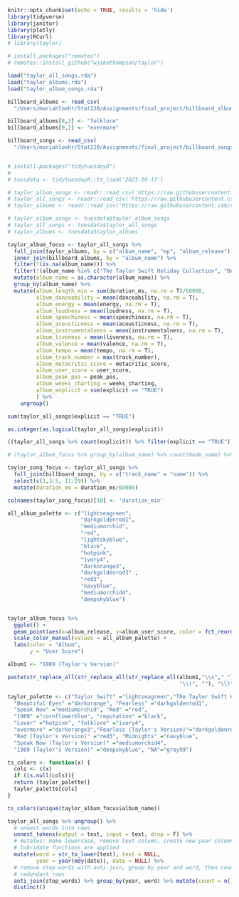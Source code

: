 
```r
knitr::opts_chunk$set(echo = TRUE, results = 'hide')
library(tidyverse)
library(janitor)
library(plotly)
library(RCurl)
# library(taylor)

# install.packages("remotes")
# remotes::install_github("wjakethompson/taylor")

load("taylor_all_songs.rda")
load("taylor_albums.rda")
load("taylor_album_songs.rda")

billboard_albums <- read_csv(
  "/Users/mariahloehr/Stat220/Assignments/final_project/billboard_albums.csv")

billboard_albums[8,2] <- "folklore"
billboard_albums[9,2] <- "evermore"

billboard_songs <- read_csv(
  "/Users/mariahloehr/Stat220/Assignments/final_project/billboard_songs.csv")


# install.packages("tidytuesdayR")
# 
# tuesdata <- tidytuesdayR::tt_load('2023-10-17')

# taylor_album_songs <- readr::read_csv('https://raw.githubusercontent.com/rfordatascience/tidytuesday/master/data/2023/2023-10-17/taylor_album_songs.csv')
# taylor_all_songs <- readr::read_csv('https://raw.githubusercontent.com/rfordatascience/tidytuesday/master/data/2023/2023-10-17/taylor_all_songs.csv')
# taylor_albums <- readr::read_csv('https://raw.githubusercontent.com/rfordatascience/tidytuesday/master/data/2023/2023-10-17/taylor_albums.csv')

# taylor_album_songs <- tuesdata$taylor_album_songs
# taylor_all_songs <- tuesdata$taylor_all_songs
# taylor_albums <- tuesdata$taylor_albums
```

```r
taylor_album_focus <- taylor_all_songs %>%
  full_join(taylor_albums, by = c("album_name", "ep", "album_release")) %>%
  inner_join(billboard_albums, by = "album_name") %>%
  filter(!(is.na(album_name))) %>%
  filter(!(album_name %in% c("The Taylor Swift Holiday Collection", "Beautiful Eyes"))) %>%
  mutate(album_name = as.character(album_name)) %>%
  group_by(album_name) %>%
  mutate(album_length_min = sum(duration_ms, na.rm = T)/60000,
         album_danceability = mean(danceability, na.rm = T),
         album_energy = mean(energy, na.rm = T),
         album_loudness = mean(loudness, na.rm = T),
         album_speechiness = mean(speechiness, na.rm = T),
         album_acousticness = mean(acousticness, na.rm = T),
         album_instrumentalness = mean(instrumentalness, na.rm = T),
         album_liveness = mean(liveness, na.rm = T),
         album_valence = mean(valence, na.rm = T),
         album_tempo = mean(tempo, na.rm = T),
         album_track_number = max(track_number),
         album_metacritic_score = metacritic_score,
         album_user_score = user_score,
         album_peak_pos = peak_pos,
         album_weeks_charting = weeks_charting,
         album_explicit = sum(explicit == "TRUE")
         ) %>%
    ungroup()

sum(taylor_all_songs$explicit == "TRUE")

as.integer(as.logical(taylor_all_songs$explicit))

((taylor_all_songs %>% count(explicit)) %>% filter(explicit == "TRUE"))[[2]]

# (taylor_album_focus %>% group_by(album_name) %>% count(mode_name) %>% slice_max(n, n=1))[[2]]
```

```r
taylor_song_focus <- taylor_all_songs %>%
  full_join(billboard_songs, by = c("track_name" = "name")) %>%
  select(c(1,3:5, 11:29)) %>%
  mutate(duration_ms = duration_ms/60000)

colnames(taylor_song_focus)[18] <- 'duration_min'
```



```r
all_album_palette <- c("lightseagreen", 
                       "darkgoldenrod1", 
                       "mediumorchid", 
                       "red", 
                       "lightskyblue", 
                       "black", 
                       "hotpink",  
                       "ivory4", 
                       "darkorange3", 
                       "darkgoldenrod3" ,
                       "red3",
                       "navyblue",
                       "mediumorchid4", 
                       "deepskyblue")


taylor_album_focus %>%
  ggplot() +
  geom_point(aes(x=album_release, y=album_user_score, color = fct_reorder(album_name, album_release)), size = 3) +
  scale_color_manual(values = all_album_palette) +
  labs(color = "Album",
       y = "User Score")
```

```r
album1 <- "1989 (Taylor's Version)"

paste(str_replace_all(str_replace_all(str_replace_all(album1,"\\s","_"),
                                                      "\\(", ""), "\\)", ""), ".jpg", sep="")
```

```r
taylor_palette <- c("Taylor Swift" ="lightseagreen","The Taylor Swift Holiday Collection"="forestgreen", 
  "Beautiful Eyes" ="darkorange", "Fearless" ="darkgoldenrod1",
  "Speak Now" ="mediumorchid", "Red" ="red", 
  "1989" ="cornflowerblue", "reputation" ="black", 
  "Lover" ="hotpink", "folklore" ="ivory4",
  "evermore" ="darkorange3","Fearless (Taylor's Version)"="darkgoldenrod3",
  "Red (Taylor's Version)" ="red3", "Midnights" ="navyblue",
  "Speak Now (Taylor's Version)" ="mediumorchid4",
  "1989 (Taylor's Version)" ="deepskyblue", "NA"="gray99")

ts_colors <- function(x) {
  cols <- c(x)
  if (is.null(cols)){
  return (taylor_palette)}
  taylor_palette[cols]
}

ts_colors(unique(taylor_album_focus$album_name))
```

```r
taylor_all_songs %>% ungroup() %>%
  # unnest words into rows
  unnest_tokens(output = text, input = text, drop = F) %>%
  # mutates: make lowercase, remove text column, create new year column after
  # lubridate functions are applied
  mutate(word = str_to_lower(text), text = NULL,
         year = year(mdy(date)), date = NULL) %>%
  # remove stop words with anti-join, group by year and word, then count, remove
  # redundant rows
  anti_join(stop_words) %>% group_by(year, word) %>% mutate(count = n()) %>%
  distinct()
```


